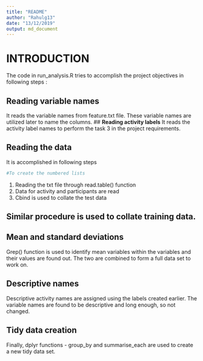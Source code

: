 ```yaml
---
title: "README"
author: "Rahulg13"
date: "13/12/2019"
output: md_document
---
```


# **INTRODUCTION**
The code in run_analysis.R tries to accomplish the project objectives in following steps : 

## **Reading variable names**

It reads the variable names from feature.txt file. 
These variable names are utilized later to name the columns.
## **Reading activity labels**
It reads the activity label names to perform the task 3 in the project requirements.

## **Reading the data**
It is accomplished in following steps 

```r
#To create the numbered lists 
```
1. Reading the txt file through read.table() function
2. Data for activity and participants are read
3. Cbind is used to collate the test data

## Similar procedure is used to collate training data.

## **Mean and standard deviations**
Grep() function is used to identify mean variables within the variables and their
values are found out. The two are combined to form a full data set to work on. 

## **Descriptive names**
Descriptive activity names are assigned using the labels created earlier. The variable names are found to be descriptive and long enough, so not changed. 

## **Tidy data creation**
Finally, dplyr functions - group_by and summarise_each are used to create a new tidy data set. 